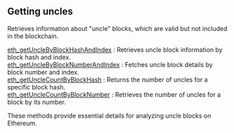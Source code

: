 ## Getting uncles

Retrieves information about "uncle" blocks, which are valid but not included in the blockchain.

[eth_getUncleByBlockHashAndIndex](/ethereum-api/gettinguncles/eth_getUncleByBlockHashAndIndex) : Retrieves uncle block information by block hash and index. \
[eth_getUncleByBlockNumberAndIndex](/ethereum-api/gettinguncles/eth_getUncleByBlockNumberAndIndex) : Fetches uncle block details by block number and index. \
[eth_getUncleCountByBlockHash](/ethereum-api/gettinguncles/eth_getUncleCountByBlockHash) : Returns the number of uncles for a specific block hash. \
[eth_getUncleCountByBlockNumber](/ethereum-api/gettinguncles/eth_getUncleCountByBlockNumber) : Retrieves the number of uncles for a block by its number.

These methods provide essential details for analyzing uncle blocks on Ethereum.
